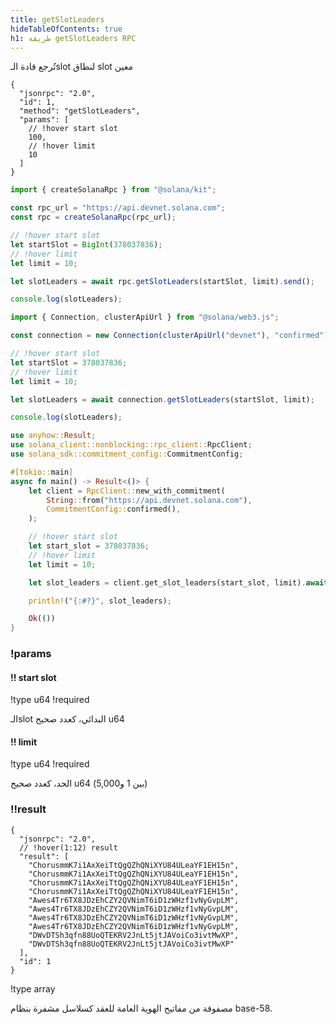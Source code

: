 ```yaml
---
title: getSlotLeaders
hideTableOfContents: true
h1: طريقة getSlotLeaders RPC
---
```


تُرجع قادة الـslot لنطاق slot معين

<APIMethod>

```jsonc !!request curl
{
  "jsonrpc": "2.0",
  "id": 1,
  "method": "getSlotLeaders",
  "params": [
    // !hover start slot
    100,
    // !hover limit
    10
  ]
}
```

```ts !!request title="Kit"
import { createSolanaRpc } from "@solana/kit";

const rpc_url = "https://api.devnet.solana.com";
const rpc = createSolanaRpc(rpc_url);

// !hover start slot
let startSlot = BigInt(378037836);
// !hover limit
let limit = 10;

let slotLeaders = await rpc.getSlotLeaders(startSlot, limit).send();

console.log(slotLeaders);
```

```ts !!request title="web3.js"
import { Connection, clusterApiUrl } from "@solana/web3.js";

const connection = new Connection(clusterApiUrl("devnet"), "confirmed");

// !hover start slot
let startSlot = 378037836;
// !hover limit
let limit = 10;

let slotLeaders = await connection.getSlotLeaders(startSlot, limit);

console.log(slotLeaders);
```

```rs !!request title="Rust"
use anyhow::Result;
use solana_client::nonblocking::rpc_client::RpcClient;
use solana_sdk::commitment_config::CommitmentConfig;

#[tokio::main]
async fn main() -> Result<()> {
    let client = RpcClient::new_with_commitment(
        String::from("https://api.devnet.solana.com"),
        CommitmentConfig::confirmed(),
    );

    // !hover start slot
    let start_slot = 378037836;
    // !hover limit
    let limit = 10;

    let slot_leaders = client.get_slot_leaders(start_slot, limit).await?;

    println!("{:#?}", slot_leaders);

    Ok(())
}
```

### !params

#### !! start slot

!type u64 !required

الـslot البدائي، كعدد صحيح u64

#### !! limit

!type u64 !required

الحد، كعدد صحيح u64 (بين 1 و5,000)

### !!result

```jsonc !response
{
  "jsonrpc": "2.0",
  // !hover(1:12) result
  "result": [
    "ChorusmmK7i1AxXeiTtQgQZhQNiXYU84ULeaYF1EH15n",
    "ChorusmmK7i1AxXeiTtQgQZhQNiXYU84ULeaYF1EH15n",
    "ChorusmmK7i1AxXeiTtQgQZhQNiXYU84ULeaYF1EH15n",
    "ChorusmmK7i1AxXeiTtQgQZhQNiXYU84ULeaYF1EH15n",
    "Awes4Tr6TX8JDzEhCZY2QVNimT6iD1zWHzf1vNyGvpLM",
    "Awes4Tr6TX8JDzEhCZY2QVNimT6iD1zWHzf1vNyGvpLM",
    "Awes4Tr6TX8JDzEhCZY2QVNimT6iD1zWHzf1vNyGvpLM",
    "Awes4Tr6TX8JDzEhCZY2QVNimT6iD1zWHzf1vNyGvpLM",
    "DWvDTSh3qfn88UoQTEKRV2JnLt5jtJAVoiCo3ivtMwXP",
    "DWvDTSh3qfn88UoQTEKRV2JnLt5jtJAVoiCo3ivtMwXP"
  ],
  "id": 1
}
```

!type array

مصفوفة من مفاتيح الهوية العامة للعقد كسلاسل مشفرة بنظام base-58.

</APIMethod>
